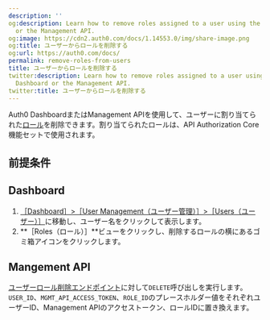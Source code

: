 ```yaml
---
description: ''
og:description: Learn how to remove roles assigned to a user using the Auth0 Dashboard
  or the Management API.
og:image: https://cdn2.auth0.com/docs/1.14553.0/img/share-image.png
og:title: ユーザーからロールを削除する
og:url: https://auth0.com/docs/
permalink: remove-roles-from-users
title: ユーザーからロールを削除する
twitter:description: Learn how to remove roles assigned to a user using the Auth0
  Dashboard or the Management API.
twitter:title: ユーザーからロールを削除する
---
```


Auth0 DashboardまたはManagement APIを使用して、ユーザーに割り当てられた[ロール](/rbac)を削除できます。割り当てられたロールは、API Authorization Core機能セットで使用されます。

## 前提条件



## Dashboard

1. [［Dashboard］>［User Management（ユーザー管理）］>［Users（ユーザー）］](%24%7Bmanage_url%7D/#/users)に移動し、ユーザー名をクリックして表示します。
2. **［Roles（ロール）］**ビューをクリックし、削除するロールの横にあるゴミ箱アイコンをクリックします。

## Mangement API

[ユーザーロール削除エンドポイント](https://auth0.com/docs/api/management/v2#!/Users/delete_user_roles)に対して`DELETE`呼び出しを実行します。`USER_ID`、`MGMT_API_ACCESS_TOKEN`、`ROLE_ID`のプレースホルダー値をそれぞれユーザーID、Management APIのアクセストークン、ロールIDに置き換えます。